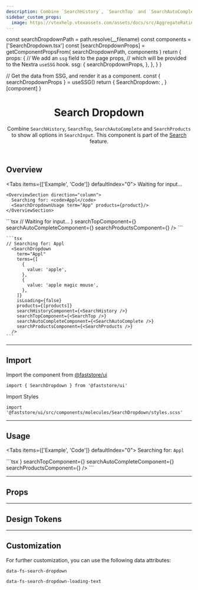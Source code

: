 ```yaml
---
description: Combine `SearchHistory`, `SearchTop` and `SearchAutoComplete` and `SearchProducts` to show all options in `SearchInput`.
sidebar_custom_props:
  image: https://vtexhelp.vtexassets.com/assets/docs/src/AggregateRating___a8300916874f5a11de7633b7cabc12e9.png
---
```





  const searchDropdownPath = path.resolve(__filename)
  const components = ['SearchDropdown.tsx']
  const [searchDropdownProps] = getComponentPropsFrom(
    searchDropdownPath,
    components
  )
  return {
    props: {
      // We add an `ssg` field to the page props,
      // which will be provided to the Nextra `useSSG` hook.
      ssg: {
        searchDropdownProps,
      },
    },
  }
}

  // Get the data from SSG, and render it as a component.
  const { searchDropdownProps } = useSSG()
  return {
    SearchDropdown: <PropsSection propsList={searchDropdownProps} />,
  }[component]
}

<header>

# Search Dropdown

Combine `SearchHistory`, `SearchTop`, `SearchAutoComplete` and `SearchProducts` to show all options in `SearchInput`. This component is part of the [Search](/components/search) feature.

</header>

## Overview

<Tabs items={['Example', 'Code']} defaultIndex="0">
  <Tab>
    <OverviewSection direction="column">
      Waiting for input...
      <SearchDropdownUsage/>
    </OverviewSection>

    <OverviewSection direction="column">
      Searching for: <code>Appl</code>
      <SearchDropdownUsage term="App" products={product}/>
    </OverviewSection>

  </Tab>
<Tab>
    ```tsx
    // Waiting for input...
      <SearchDropdown
        term=""
        terms={[]}
        isLoading={false}
        products={[]}
        searchHistoryComponent={<SearchHistory />}
        searchTopComponent={<SearchTop />}
        searchAutoCompleteComponent={<SearchAutoComplete />}
        searchProductsComponent={<SearchProducts />}
      />
    ```

    ```tsx
    // Searching for: Appl
      <SearchDropdown
        term="Appl"
        terms={[
          {
            value: 'apple',
          },
          {
            value: 'apple magic mouse',
          },
        ]}
        isLoading={false}
        products={[products]}
        searchHistoryComponent={<SearchHistory />}
        searchTopComponent={<SearchTop />}
        searchAutoCompleteComponent={<SearchAutoComplete />}
        searchProductsComponent={<SearchProducts />}
      />
    ```

  </Tab>
</Tabs>

---

## Import

Import the component from [@faststore/ui](/../components)

```tsx
import { SearchDropdown } from '@faststore/ui'
```

Import Styles

```tsx
import '@faststore/ui/src/components/molecules/SearchDropdown/styles.scss'
```

---

## Usage

<Tabs items={['Example', 'Code']} defaultIndex="0">
  <Tab>
    <OverviewSection direction="column">
      Searching for: <code>Appl</code>
      <SearchDropdownUsage term="App" />
    </OverviewSection>
  </Tab>

  <Tab>
  ```tsx
    <SearchDropdown
      term="Appl"
      terms={[
        {
          value: 'apple',
        },
        {
          value: 'apple magic mouse',
        },
      ]}
      isLoading={false}
      products={[products]}
      searchHistoryComponent={<SearchHistory />}
      searchTopComponent={<SearchTop />}
      searchAutoCompleteComponent={<SearchAutoComplete />}
      searchProductsComponent={<SearchProducts />}
    />
  ```
  </Tab>
</Tabs>

---

## Props

<SearchDropdownPropsSection component="SearchDropdown" />

---

## Design Tokens

<TokenTable>
  <TokenRow
    token="--fs-search-dropdown-bkg-color"
    value="var(--fs-color-neutral-0)"
    isColor
  />
  <TokenRow token="--fs-search-dropdown-box-shadow" value="var(--fs-shadow)" />
  <TokenDivider />
  <TokenRow token="--fs-search-dropdown-width-mobile" value="100vw" />
  <TokenRow token="--fs-search-dropdown-width-desktop" value="100%" />
  <TokenDivider />
  <TokenRow
    token="--fs-search-dropdown-border-width"
    value="var(--fs-border-width)"
  />
  <TokenRow
    token="--fs-search-dropdown-border-color"
    value="var(--fs-border-color)"
  />
  <TokenRow
    token="--fs-search-dropdown-border-radius"
    value="0 0 var(--fs-border-radius) var(--fs-border-radius)"
  />
  <TokenDivider />
  <TokenRow
    token="--fs-search-dropdown-position-left-mobile"
    value="calc(-1 * var(--fs-control-tap-size))"
  />
  <TokenRow
    token="--fs-search-dropdown-position-left-tablet"
    value="calc(var(--fs-search-dropdown-position-left-mobile) - var(--fs-spacing-1))"
  />
  <TokenRow
    token="--fs-search-dropdown-position-top-mobile"
    value="calc(var(--fs-search-dropdown-position-top-tablet) + 1px)"
  />
  <TokenRow
    token="--fs-search-dropdown-position-top-tablet"
    value="calc(var(--fs-control-tap-size) + var(--fs-border-width))"
  />
  <TokenRow
    token="--fs-search-dropdown-position-top-desktop"
    value="var(--fs-search-input-height-desktop)"
  />
  <TokenDivider />
  <TokenRow
    token="--fs-search-dropdown-section-border-color"
    value="var(--fs-border-color-light)"
    isColor
  />
</TokenTable>

---

## Customization

For further customization, you can use the following data attributes:

`data-fs-search-dropdown`

`data-fs-search-dropdown-loading-text`
